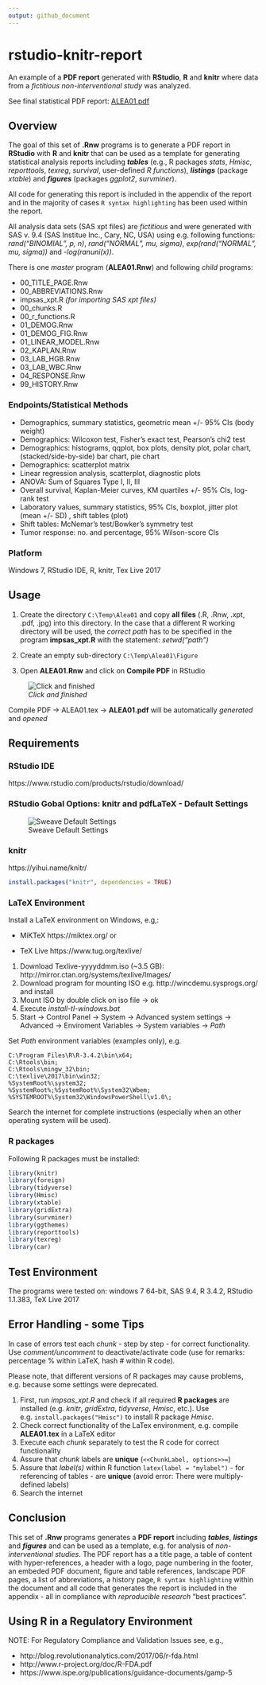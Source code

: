 ```yaml
---
output: github_document
---
```


<!-- README.Rmd markdown file generates README.md -->

# rstudio-knitr-report
An example of a **PDF report** generated with **RStudio**, **R** and **knitr** where data from a *fictitious non-interventional study* was analyzed.

See final statistical PDF report: [ALEA01.pdf](ALEA01.pdf)

## Overview

The goal of this set of **.Rnw** programs is to generate a PDF report in **RStudio** with **R** and **knitr** that can be used as a template for generating statistical analysis reports including **_tables_** (e.g., R packages *stats*, *Hmisc*, *reporttools*, *texreg*, *survival*, user-defined *R functions*), **_listings_** (package *xtable*) and **_figures_** (packages *ggplot2*, *survminer*).

All code for generating this report is included in the appendix of the report and in the majority of cases `R syntax highlighting` has been used within the report.

All analysis data sets (SAS xpt files) are *fictitious* and were generated with SAS v. 9.4 (SAS Institue Inc., Cary, NC, USA) using e.g. following functions: *rand("BINOMIAL", p, n)*, *rand("NORMAL", mu, sigma)*, *exp(rand("NORMAL", mu, sigma))* and *-log(ranuni(x))*.

There is one *master* program (**ALEA01.Rnw**) and following *child* programs:

* 00_TITLE_PAGE.Rnw
* 00_ABBREVIATIONS.Rnw
* impsas_xpt.R *(for importing SAS xpt files)*
* 00_chunks.R
* 00_r_functions.R
* 01_DEMOG.Rnw
* 01_DEMOG_FIG.Rnw
* 01_LINEAR_MODEL.Rnw
* 02_KAPLAN.Rnw
* 03_LAB_HGB.Rnw
* 03_LAB_WBC.Rnw
* 04_RESPONSE.Rnw
* 99_HISTORY.Rnw

### Endpoints/Statistical Methods
* Demographics, summary statistics, geometric mean +/- 95% CIs (body weight)
* Demographics: Wilcoxon test, Fisher’s exact test, Pearson’s chi2 test
* Demographics: histograms, qqplot, box plots, density plot, polar chart, (stacked/side-by-side) bar chart, pie chart
* Demographics: scatterplot matrix
* Linear regression analysis, scatterplot, diagnostic plots
* ANOVA: Sum of Squares Type I, II, III
* Overall survival, Kaplan-Meier curves, KM quartiles +/- 95% CIs, log-rank test
* Laboratory values, summary statistics, 95% CIs, boxplot, jitter plot (mean +/- SD) , shift tables (plot)
* Shift tables: McNemar’s test/Bowker’s symmetry test
* Tumor response: no. and percentage, 95% Wilson-score CIs

### Platform 
Windows 7, RStudio IDE, R, knitr, Tex Live 2017 

## Usage

1. Create the directory `C:\Temp\Alea01` and copy **all files** (.R, .Rnw, .xpt, .pdf, .jpg) into this directory. In the case that a different R working directory will be used, the *correct path* has to be specified in the program **impsas_xpt.R** with the statement: *setwd("path")*

2. Create an empty sub-directory `C:\Temp\Alea01\Figure`

3. Open **ALEA01.Rnw** and click on **Compile PDF** in RStudio

![*Click and finished*](Click_PDF.PNG)

Compile PDF -> ALEA01.tex -> **ALEA01.pdf** will be automatically *generated* and *opened*

## Requirements

### RStudio IDE

https://www.rstudio.com/products/rstudio/download/

### RStudio Gobal Options: knitr and pdfLaTeX - Default Settings

![Sweave Default Settings](Knitr_Option.PNG)

### knitr

https://yihui.name/knitr/

``` r
install.packages("knitr", dependencies = TRUE)
```

### LaTeX Environment

Install a LaTeX environment on Windows, e.g,: 

* MiKTeX https://miktex.org/ or

* TeX Live https://www.tug.org/texlive/ 

1. Download Texlive-yyyyddmm.iso (~3.5 GB): http://mirror.ctan.org/systems/texlive/Images/
2. Download program for mounting ISO e.g. http://wincdemu.sysprogs.org/ and install
3. Mount ISO by double click on iso file -> ok
4. Execute *install-tl-windows.bat*
5. Start → Control Panel → System → Advanced system settings → Advanced → Enviroment Variables  → System variables → *Path*
  
Set *Path* environment variables (examples only), e.g.

```
C:\Program Files\R\R-3.4.2\bin\x64;
C:\Rtools\bin;
C:\Rtools\mingw_32\bin;
C:\texlive\2017\bin\win32;
%SystemRoot%\system32;
%SystemRoot%;%SystemRoot%\System32\Wbem;
%SYSTEMROOT%\System32\WindowsPowerShell\v1.0\;
```

Search the internet for complete instructions (especially when an other operating system will be used).

### R packages
Following R packages must be installed:

``` r
library(knitr)
library(foreign)
library(tidyverse)
library(Hmisc)
library(xtable)
library(gridExtra)
library(survminer)
library(ggthemes)
library(reporttools)
library(texreg)
library(car)
```

## Test Environment

The programs were tested on: windows 7 64-bit, SAS 9.4, R 3.4.2, RStudio 1.1.383, TeX Live 2017

## Error Handling - some Tips
In case of errors test each *chunk* - step by step - for correct functionality. Use *comment/uncomment* to deactivate/activate code (use for remarks: percentage % within LaTeX, hash # within R code). 

Please note, that different versions of R packages may cause problems, e.g. because some settings were deprecated.

1. First, run *impsas_xpt.R* and check if all required **R packages** are installed (e.g. *knitr*, *gridExtra*, *tidyverse*, *Hmisc*, etc.). Use e.g. ```install.packages("Hmisc")``` to install R package *Hmisc*.
2. Check correct functionality of the LaTex environment, e.g. compile **ALEA01.tex** in a LaTeX editor
3. Execute each *chunk* separately to test the R code for correct functionality
4. Assure that *chunk* labels are **unique** (```<<ChunkLabel, options>>=```)
5. Assure that *label(s)* within R function ```latex(label = "mylabel")``` - for referencing of tables - are **unique** (avoid error: There were multiply-defined labels)
6. Search the internet

## Conclusion
This set of **.Rnw** programs generates a **PDF report** including **_tables_**, **_listings_** and **_figures_** and can be used as a template, e.g. for analysis of *non-interventional studies*. The PDF report has a a title page, a table of content with hyper-references, a header with a logo, page numbering in the footer, an embeded PDF document, figure and table references, landscape PDF pages, a list of abbreviations, a history page, ```R syntax highlighting``` within the document and all code that generates the report is included in the appendix - all in compliance with *reproducible research* "best practices".

## Using R in a Regulatory Environment

NOTE: For Regulatory Compliance and Validation Issues see, e.g.,

* http://blog.revolutionanalytics.com/2017/06/r-fda.html
* http://www.r-project.org/doc/R-FDA.pdf
* https://www.ispe.org/publications/guidance-documents/gamp-5



